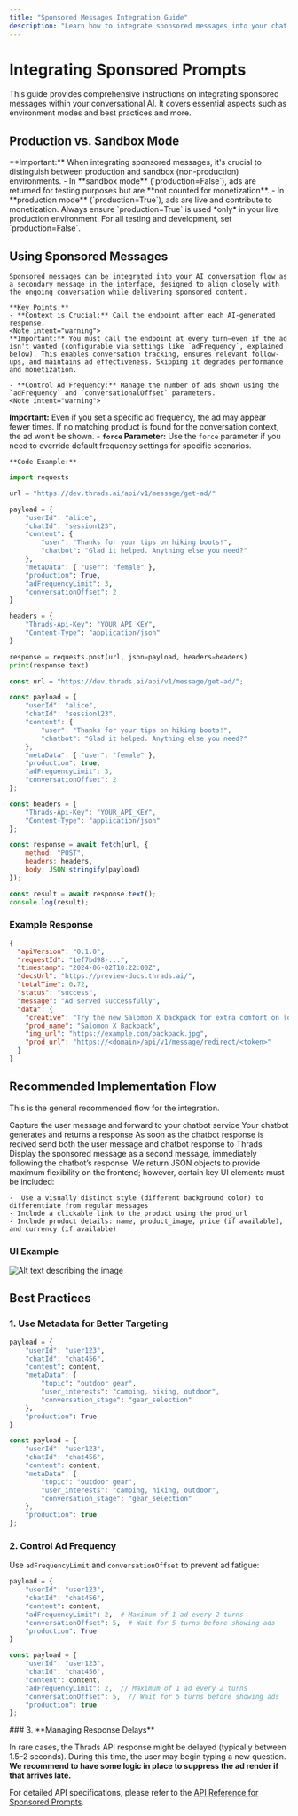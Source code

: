 ```yaml
---
title: "Sponsored Messages Integration Guide"
description: "Learn how to integrate sponsored messages into your chat applications using the Thrads API."
---
```


# Integrating Sponsored Prompts

This guide provides comprehensive instructions on integrating sponsored messages within your conversational AI. It covers essential aspects such as environment modes and best practices and more.

## Production vs. Sandbox Mode

<Note intent="warning">
  **Important:** When integrating sponsored messages, it's crucial to distinguish between production and sandbox (non-production) environments.
  - In **sandbox mode** (`production=False`), ads are returned for testing purposes but are **not counted for monetization**.
  - In **production mode** (`production=True`), ads are live and contribute to monetization.
  Always ensure `production=True` is used *only* in your live production environment. For all testing and development, set `production=False`.
</Note>

## Using Sponsored Messages

    Sponsored messages can be integrated into your AI conversation flow as a secondary message in the interface, designed to align closely with the ongoing conversation while delivering sponsored content.

    **Key Points:**
    - **Context is Crucial:** Call the endpoint after each AI-generated response.
    <Note intent="warning">
    **Important:** You must call the endpoint at every turn—even if the ad isn't wanted (configurable via settings like `adFrequency`, explained below). This enables conversation tracking, ensures relevant follow-ups, and maintains ad effectiveness. Skipping it degrades performance and monetization.
   </Note>

    - **Control Ad Frequency:** Manage the number of ads shown using the `adFrequency` and `conversationalOffset` parameters.
    <Note intent="warning">
  **Important:** Even if you set a specific ad frequency, the ad may appear fewer times. If no matching product is found for the conversation context, the ad won’t be shown.
</Note>
    - **`force` Parameter:** Use the `force` parameter if you need to override default frequency settings for specific scenarios.

    **Code Example:**

<CodeGroup>

```python Python
import requests

url = "https://dev.thrads.ai/api/v1/message/get-ad/"

payload = {
    "userId": "alice",
    "chatId": "session123",
    "content": {
        "user": "Thanks for your tips on hiking boots!",
        "chatbot": "Glad it helped. Anything else you need?"
    },
    "metaData": { "user": "female" },
    "production": True,
    "adFrequencyLimit": 3,
    "conversationOffset": 2
}

headers = {
    "Thrads-Api-Key": "YOUR_API_KEY",
    "Content-Type": "application/json"
}

response = requests.post(url, json=payload, headers=headers)
print(response.text)
```

```javascript JavaScript
const url = "https://dev.thrads.ai/api/v1/message/get-ad/";

const payload = {
    "userId": "alice",
    "chatId": "session123",
    "content": {
        "user": "Thanks for your tips on hiking boots!",
        "chatbot": "Glad it helped. Anything else you need?"
    },
    "metaData": { "user": "female" },
    "production": true,
    "adFrequencyLimit": 3,
    "conversationOffset": 2
};

const headers = {
    "Thrads-Api-Key": "YOUR_API_KEY",
    "Content-Type": "application/json"
};

const response = await fetch(url, {
    method: "POST",
    headers: headers,
    body: JSON.stringify(payload)
});

const result = await response.text();
console.log(result);
```

</CodeGroup>

### Example Response

```json
{
  "apiVersion": "0.1.0",
  "requestId": "1ef7bd98-...",
  "timestamp": "2024-06-02T10:22:00Z",
  "docsUrl": "https://preview-docs.thrads.ai/",
  "totalTime": 0.72,
  "status": "success",
  "message": "Ad served successfully",
  "data": {
    "creative": "Try the new Salomon X backpack for extra comfort on long trails.",
    "prod_name": "Salomon X Backpack",
    "img_url": "https://example.com/backpack.jpg",
    "prod_url": "https://<domain>/api/v1/message/redirect/<token>"
  }
}
```
## Recommended Implementation Flow

This is the general recommended flow for the integration.

<Steps>
  <Step title="User sends a message">
    Capture the user message and forward to your chatbot service
  </Step>
  <Step title="Chatbot processes and responds">
    Your chatbot generates and returns a response
  </Step>
  <Step title="Call Thrads API">
    As soon as the chatbot response is recived send both the user message and chatbot response to Thrads
  </Step>
  <Step title="Render Ad">
  Display the sponsored message as a second message, immediately following the chatbot’s response. We return JSON objects to provide maximum flexibility on the frontend; however, certain key UI elements must be included:

    -  Use a visually distinct style (different background color) to differentiate from regular messages
    - Include a clickable link to the product using the prod_url
    - Include product details: name, product_image, price (if available), and currency (if available)
  </Step>

</Steps>

### UI Example

![Alt text describing the image](/images/message.png)

## Best Practices

### 1. Use Metadata for Better Targeting

<CodeGroup>

```python Python
payload = {
    "userId": "user123",
    "chatId": "chat456",
    "content": content,
    "metaData": {
        "topic": "outdoor gear",
        "user_interests": "camping, hiking, outdoor",
        "conversation_stage": "gear_selection"
    },
    "production": True
}
```

```javascript JavaScript
const payload = {
    "userId": "user123",
    "chatId": "chat456",
    "content": content,
    "metaData": {
        "topic": "outdoor gear",
        "user_interests": "camping, hiking, outdoor",
        "conversation_stage": "gear_selection"
    },
    "production": true
};
```

</CodeGroup>

### 2. Control Ad Frequency

Use `adFrequencyLimit` and `conversationOffset` to prevent ad fatigue:

<CodeGroup>

```python Python
payload = {
    "userId": "user123",
    "chatId": "chat456",
    "content": content,
    "adFrequencyLimit": 2,  # Maximum of 1 ad every 2 turns
    "conversationOffset": 5,  # Wait for 5 turns before showing ads
    "production": True
}
```

```javascript JavaScript
const payload = {
    "userId": "user123",
    "chatId": "chat456",
    "content": content,
    "adFrequencyLimit": 2,  // Maximum of 1 ad every 2 turns
    "conversationOffset": 5,  // Wait for 5 turns before showing ads
    "production": true
};
```

</CodeGroup>
### 3. **Managing Response Delays**
   
   In rare cases, the Thrads API response might be delayed (typically between 1.5–2 seconds). During this time, the user may begin typing a new question. **We recommend to have some logic in place to suppress the ad render if that arrives late.**



   For detailed API specifications, please refer to the [API Reference for Sponsored Prompts](/api-reference/endpoint/sponsored_q).
